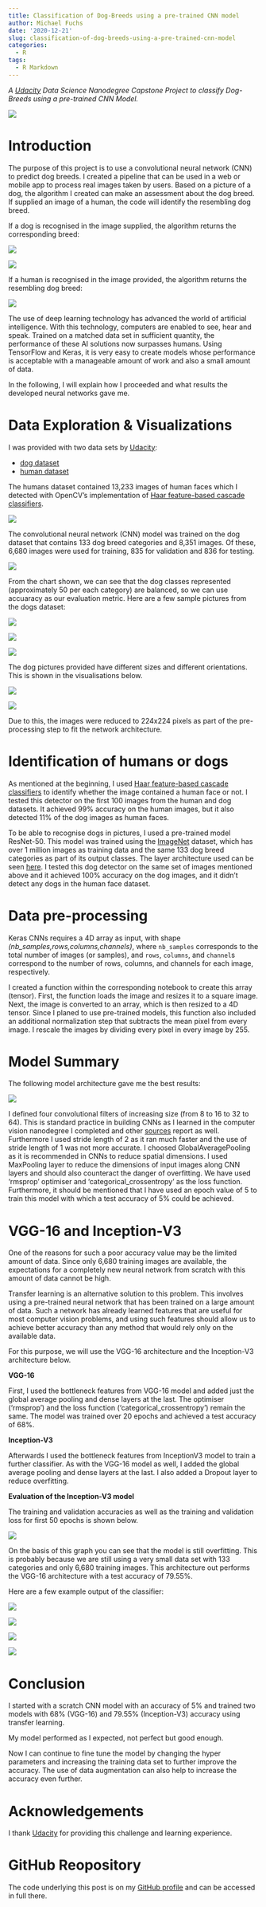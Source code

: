 ```yaml
---
title: Classification of Dog-Breeds using a pre-trained CNN model
author: Michael Fuchs
date: '2020-12-21'
slug: classification-of-dog-breeds-using-a-pre-trained-cnn-model
categories:
  - R
tags:
  - R Markdown
---
```


*A [Udacity](https://www.udacity.com/) Data Science Nanodegree Capstone Project to classify Dog-Breeds using a pre-trained CNN Model.*

![](/post/2020-12-21-classification-of-dog-breeds-using-a-pre-trained-cnn-model_files/CapProj1.jpg)


# Introduction

The purpose of this project is to use a convolutional neural network (CNN) to predict dog breeds. I created a pipeline that can be used in a web or mobile app to process real images taken by users. Based on a picture of a dog, the algorithm I created can make an assessment about the dog breed. If supplied an image of a human, the code will identify the resembling dog breed.




If a dog is recognised in the image supplied, the algorithm returns the corresponding breed:


![](/post/2020-12-21-classification-of-dog-breeds-using-a-pre-trained-cnn-model_files/CapProj2.png)


![](/post/2020-12-21-classification-of-dog-breeds-using-a-pre-trained-cnn-model_files/CapProj3.png)


If a human is recognised in the image provided, the algorithm returns the resembling dog breed:

![](/post/2020-12-21-classification-of-dog-breeds-using-a-pre-trained-cnn-model_files/CapProj4.png)



The use of deep learning technology has advanced the world of artificial intelligence. With this technology, computers are enabled to see, hear and speak. Trained on a matched data set in sufficient quantity, the performance of these AI solutions now surpasses humans. Using TensorFlow and Keras, it is very easy to create models whose performance is acceptable with a manageable amount of work and also a small amount of data. 

In the following, I will explain how I proceeded and what results the developed neural networks gave me. 



# Data Exploration & Visualizations


I was provided with two data sets by [Udacity](https://www.udacity.com/):

+ [dog dataset](https://s3-us-west-1.amazonaws.com/udacity-aind/dog-project/dogImages.zip)
+ [human dataset](https://s3-us-west-1.amazonaws.com/udacity-aind/dog-project/lfw.zip)

The humans dataset contained 13,233 images of human faces which I detected with OpenCV's implementation of [Haar feature-based cascade classifiers](https://docs.opencv.org/master/d7/d8b/tutorial_py_face_detection.html).


![](/post/2020-12-21-classification-of-dog-breeds-using-a-pre-trained-cnn-model_files/CapProj5.png)

The convolutional neural network (CNN) model was trained on the dog dataset that contains 133 dog breed categories and 8,351 images. Of these, 6,680 images were used for training, 835 for validation and 836 for testing.

![](/post/2020-12-21-classification-of-dog-breeds-using-a-pre-trained-cnn-model_files/CapProj6.png)

From the chart shown, we can see that the dog classes represented (approximately 50 per each category) are balanced, so we can use accuaracy as our evaluation metric.
Here are a few sample pictures from the dogs dataset: 


![](/post/2020-12-21-classification-of-dog-breeds-using-a-pre-trained-cnn-model_files/CapProj7.png)



![](/post/2020-12-21-classification-of-dog-breeds-using-a-pre-trained-cnn-model_files/CapProj8.png)




![](/post/2020-12-21-classification-of-dog-breeds-using-a-pre-trained-cnn-model_files/CapProj9.png)



The dog pictures provided have different sizes and different orientations. 
This is shown in the visualisations below.

![](/post/2020-12-21-classification-of-dog-breeds-using-a-pre-trained-cnn-model_files/CapProj10.png)


![](/post/2020-12-21-classification-of-dog-breeds-using-a-pre-trained-cnn-model_files/CapProj11.png)


Due to this, the images were reduced to 224x224 pixels as part of the pre-processing step to fit the network architecture. 


# Identification of humans or dogs

As mentioned at the beginning, I used [Haar feature-based cascade classifiers](https://docs.opencv.org/master/d7/d8b/tutorial_py_face_detection.html) to identify whether the image contained a human face or not. 
I tested this detector on the first 100 images from the human and dog datasets.
It achieved 99% accuracy on the human images, but it also detected 11% of the dog images as human faces.


To be able to recognise dogs in pictures, I used a pre-trained model ResNet-50.
This model was trained using the [ImageNet](http://www.image-net.org/) dataset, which has over 1 million images as training data and the same 133 dog breed categories as part of its output classes. The layer architecture used can be seen [here](http://ethereon.github.io/netscope/#/gist/db945b393d40bfa26006). I tested this dog detector on the same set of images mentioned above and it achieved 100% accuracy on the dog images, and it didn’t detect any dogs in the human face dataset.



# Data pre-processing

Keras CNNs requires a 4D array as input, with shape *(nb_samples,rows,columns,channels)*, where `nb_samples` corresponds to the total number of images (or samples), and `rows`, `columns`, and `channel`s correspond to the number of rows, columns, and channels for each image, respectively.

I created a function within the corresponding notebook to create this array (tensor).
First, the function loads the image and resizes it to a square image. Next, the image is converted to an array, which is then resized to a 4D tensor. Since I planed to use pre-trained models, this function also included an additional normalization step that subtracts the mean pixel from every image. I rescale the images by dividing every pixel in every image by 255.



# Model Summary

The following model architecture gave me the best results:

![](/post/2020-12-21-classification-of-dog-breeds-using-a-pre-trained-cnn-model_files/CapProj12.png)



I defined four convolutional filters of increasing size (from 8 to 16 to 32 to 64). This is standard practice in building CNNs as I learned in the computer vision nanodegree I completed and other [sources](https://www.pyimagesearch.com/2018/12/31/keras-conv2d-and-convolutional-layers/) report as well. 
Furthermore I used stride length of 2 as it ran much faster and the use of stride length of 1 was not more accurate.
I choosed GlobalAveragePooling as it is recommended in CNNs to reduce spatial dimensions.
I used MaxPooling layer to reduce the dimensions of input images along CNN layers and should also counteract the danger of overfitting. We have used ‘rmsprop’ optimiser and ‘categorical_crossentropy’ as the loss function.
Furthermore, it should be mentioned that I have used an epoch value of 5 to train this model with which a test accuracy of 5% could be achieved.



# VGG-16 and Inception-V3

One of the reasons for such a poor accuracy value may be the limited amount of data. 
Since only 6,680 training images are available, the expectations for a completely new neural network from scratch with this amount of data cannot be high. 

Transfer learning is an alternative solution to this problem. This involves using a pre-trained neural network that has been trained on a large amount of data. Such a network has already learned features that are useful for most computer vision problems, and using such features should allow us to achieve better accuracy than any method that would rely only on the available data.

For this purpose, we will use the VGG-16 architecture and the Inception-V3 architecture below. 

**VGG-16**

First, I used the bottleneck features from VGG-16 model and added just the global average pooling and dense layers at the last.
The optimiser ('rmsprop') and the loss function ('categorical_crossentropy') remain the same. The model was trained over 20 epochs and achieved a test accuracy of 68%.

**Inception-V3**

Afterwards I used the bottleneck features from InceptionV3 model to train a further classifier.
As with the VGG-16 model as well, I added the global average pooling and dense layers at the last.
I also added a Dropout layer to reduce overfitting.


**Evaluation of the Inception-V3 model**

The training and validation accuracies as well as the training and validation loss for first 50 epochs is shown below.

![](/post/2020-12-21-classification-of-dog-breeds-using-a-pre-trained-cnn-model_files/CapProj13.png)

On the basis of this graph you can see that the model is still overfitting.
This is probably because we are still using a very small data set with 133 categories and only 6,680 training images.
This architecture out performs the VGG-16 architecture with a test accuracy of 79.55%.

Here are a few example output of the classifier:



![](/post/2020-12-21-classification-of-dog-breeds-using-a-pre-trained-cnn-model_files/CapProj14.png)


![](/post/2020-12-21-classification-of-dog-breeds-using-a-pre-trained-cnn-model_files/CapProj15.png)


![](/post/2020-12-21-classification-of-dog-breeds-using-a-pre-trained-cnn-model_files/CapProj16.png)


![](/post/2020-12-21-classification-of-dog-breeds-using-a-pre-trained-cnn-model_files/CapProj17.png)



# Conclusion

I started with a scratch CNN model with an accuracy of 5% and trained two models with 68% (VGG-16) and 79.55% (Inception-V3) accuracy using transfer learning.

My model performed as I expected, not perfect but good enough.

Now I can continue to fine tune the model by changing the hyper parameters and increasing the training data set to further improve the accuracy. The use of data augmentation can also help to increase the accuracy even further.


# Acknowledgements

I thank [Udacity](https://www.udacity.com/) for providing this challenge and learning experience. 


# GitHub Reopository

The code underlying this post is on my [GitHub profile](https://github.com/MFuchs1989/DSND-Dog-Breed-Classifier) and can be accessed in full there. 












